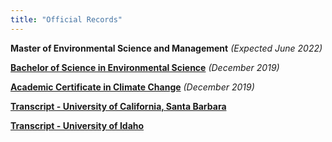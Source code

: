 ```yaml
---
title: "Official Records"
---
```


**Master of Environmental Science and Management** *(Expected June 2022)*

[**Bachelor of Science in Environmental Science**](simms_diploma_environmental_science_bachelors.pdf) *(December 2019)*

[**Academic Certificate in Climate Change**](simms_diploma_climate_change_certificate.pdf) *(December 2019)*

[**Transcript - University of California, Santa Barbara**](simms_official_transcript_university_of_california_santa_barbara.pdf)

[**Transcript - University of Idaho**](simms_official_transcript_university_of_idaho.pdf)
